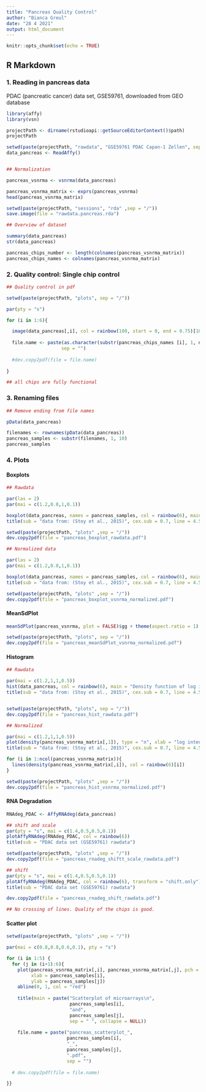 ```yaml
---
title: "Pancreas Quality Control"
author: "Bianca Greul"
date: "28 4 2021"
output: html_document
---
```


```r
knitr::opts_chunk$set(echo = TRUE)
```


## R Markdown


### 1. Reading in pancreas data

PDAC (pancreatic cancer) data set, GSE59761, downloaded from GEO database

```r
library(affy)
library(vsn)

projectPath <- dirname(rstudioapi::getSourceEditorContext()$path)
projectPath

setwd(paste(projectPath, "rawdata", "GSE59761 PDAC Capan-1 Zellen", sep = "/"))
data_pancreas <- ReadAffy()


## Normalization

pancreas_vsnrma <- vsnrma(data_pancreas)

pancreas_vsnrma_matrix <- exprs(pancreas_vsnrma)
head(pancreas_vsnrma_matrix)
```

```r
setwd(paste(projectPath, "sessions", "rda" ,sep = "/"))
save.image(file = "rawdata.pancreas.rda")
```

```r
## Overview of dataset

summary(data_pancreas)
str(data_pancreas)

pancreas_chips_number <- length(colnames(pancreas_vsnrma_matrix))
pancreas_chips_names <- colnames(pancreas_vsnrma_matrix)
```


### 2. Quality control: Single chip control

```r
## Quality control in pdf

setwd(paste(projectPath, "plots", sep = "/"))

par(pty = "s")

for (i in 1:6){

  image(data_pancreas[,i], col = rainbow(100, start = 0, end = 0.75)[100:1])
  
  file.name <- paste(as.character(substr(pancreas_chips_names [i], 1, nchar(pancreas_chips_names [i])-4)),".pdf",
                    sep = "")
  
  #dev.copy2pdf(file = file.name)
  
}

## all chips are fully functional

```


### 3. Renaming files

```r
## Remove ending from file names

pData(data_pancreas)

filenames <- rownames(pData(data_pancreas)) 
pancreas_samples <- substr(filenames, 1, 10)
pancreas_samples
```


### 4. Plots

#### Boxplots

```r
## Rawdata

par(las = 2)
par(mai = c(1.2,0.8,1,0.1))

boxplot(data_pancreas, names = pancreas_samples, col = rainbow(6), main = "Gene expression in mircoarrays (PDAC data set: GSE59761)\nbefore normalization", cex.axis=0.6, ylab = "Intensity values")
title(sub = "data from: (Stoy et al., 2015)", cex.sub = 0.7, line = 4.5)

setwd(paste(projectPath, "plots" ,sep = "/"))
dev.copy2pdf(file = "pancreas_boxplot_rawdata.pdf")
```

```r
## Normalized data

par(las = 2)
par(mai = c(1.2,0.8,1,0.1))

boxplot(data_pancreas, names = pancreas_samples, col = rainbow(6), main = "Gene expression in mircoarrays (PDAC data set: GSE59761)\nafter normalization", cex.axis=0.6, ylab = "Intensity values")
title(sub = "data from: (Stoy et al., 2015)", cex.sub = 0.7, line = 4.5)

setwd(paste(projectPath, "plots" ,sep = "/"))
dev.copy2pdf(file = "pancreas_boxplot_vsnrma_normalized.pdf")
```

#### MeanSdPlot

```r
meanSdPlot(pancreas_vsnrma, plot = FALSE)$gg + theme(aspect.ratio = 1) 

setwd(paste(projectPath, "plots", sep = "/"))
dev.copy2pdf(file = "pancreas_meanSdPlot_vsnrma_normalized.pdf")
```

#### Histogram

```r
## Rawdata

par(mai = c(1.2,1,1,0.5))
hist(data_pancreas, col = rainbow(6), main = "Density function of log intensity of PDAC cells (data set: GSE59761)\nbefore normalization")
title(sub = "data from: (Stoy et al., 2015)", cex.sub = 0.7, line = 4.5)


setwd(paste(projectPath, "plots", sep = "/"))
dev.copy2pdf(file = "pancreas_hist_rawdata.pdf")

```

```r
## Normalized

par(mai = c(1.2,1,1,0.5))
plot(density(pancreas_vsnrma_matrix[,1]), type = "n", xlab = "log intensity", main = "Density function of log intensity of PDAC cells (data set: GSE59761)\nafter normalization", ylim = c(0,0.4))
title(sub = "data from: (Stoy et al., 2015)", cex.sub = 0.7, line = 4.5)

for (i in 1:ncol(pancreas_vsnrma_matrix)){
  lines(density(pancreas_vsnrma_matrix[,i]), col = rainbow(6)[i])
}

setwd(paste(projectPath, "plots" ,sep = "/"))
dev.copy2pdf(file = "pancreas_hist_vsnrma_normalized.pdf")

```

#### RNA Degradation 

```r

RNAdeg_PDAC <- AffyRNAdeg(data_pancreas)

## shift and scale
par(pty = "s", mai = c(1.4,0.5,0.5,0.1))
plotAffyRNAdeg(RNAdeg_PDAC, col = rainbow(6))
title(sub = "PDAC data set (GSE59761) rawdata")

setwd(paste(projectPath, "plots" ,sep = "/"))
dev.copy2pdf(file = "pancreas_rnadeg_shiftt_scale_rawdata.pdf")

## shift
par(pty = "s", mai = c(1.4,0.5,0.5,0.1))
plotAffyRNAdeg(RNAdeg_PDAC, col = rainbow(6), transform = "shift.only")
title(sub = "PDAC data set (GSE59761) rawdata")

dev.copy2pdf(file = "pancreas_rnadeg_shift_rawdata.pdf")

## No crossing of lines. Quality of the chips is good.
```

#### Scatter plot

```r
setwd(paste(projectPath, "plots" ,sep = "/"))

par(mai = c(0.8,0.8,0.6,0.1), pty = "s")

for (i in 1:5) {
  for (j in (i+1):6){
    plot(pancreas_vsnrma_matrix[,i], pancreas_vsnrma_matrix[,j], pch = ".",
         xlab = pancreas_samples[i],
         ylab = pancreas_samples[j])
    abline(0, 1, col = "red")
  
    title(main = paste("Scatterplot of microarrays\n", 
                       pancreas_samples[i],
                       "and",
                       pancreas_samples[j],
                       sep = " ", collapse = NULL))
    
    file.name = paste("pancreas_scatterplot_",
                      pancreas_samples[i], 
                      "_",  
                      pancreas_samples[j], 
                      ".pdf", 
                      sep = "")
  
  # dev.copy2pdf(file = file.name)

}}

```